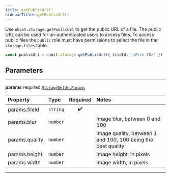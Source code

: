 ```yaml
---
title: getPublicUrl()
sidebarTitle: getPublicUrl()
---
```


Use `nhost.storage.getPublicUrl` to get the public URL of a file. The public URL can be used for un-authenticated users to access files. To access public files the `public` role must have permissions to select the file in the `storage.files` table.

```ts
const publicUrl = nhost.storage.getPublicUrl({ fileId: '<File-ID>' })
```

## Parameters

---

**<span className="parameter-name">params</span>** <span className="optional-status">required</span> [`StorageGetUrlParams`](/reference/javascript/nhost-js/types/storage-get-url-params)

| Property                                                                                   | Type                | Required | Notes                                                        |
| :----------------------------------------------------------------------------------------- | :------------------ | :------: | :----------------------------------------------------------- |
| <span className="parameter-name"><span className="light-grey">params.</span>fileId</span>  | <code>string</code> |    ✔️    |                                                              |
| <span className="parameter-name"><span className="light-grey">params.</span>blur</span>    | <code>number</code> |          | Image blur, between 0 and 100                                |
| <span className="parameter-name"><span className="light-grey">params.</span>quality</span> | <code>number</code> |          | Image quality, between 1 and 100, 100 being the best quality |
| <span className="parameter-name"><span className="light-grey">params.</span>height</span>  | <code>number</code> |          | Image height, in pixels                                      |
| <span className="parameter-name"><span className="light-grey">params.</span>width</span>   | <code>number</code> |          | Image width, in pixels                                       |

---
